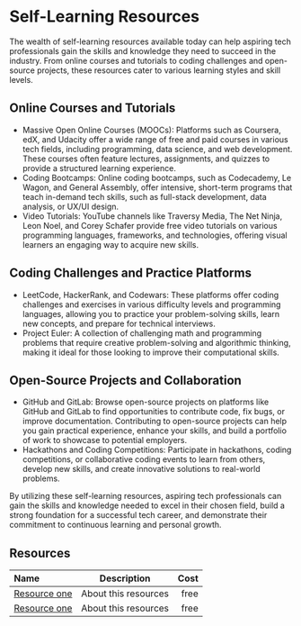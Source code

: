 # Self-Learning Resources

The wealth of self-learning resources available today can help aspiring tech professionals gain the skills and knowledge
they need to succeed in the industry. From online courses and tutorials to coding challenges and open-source projects,
these resources cater to various learning styles and skill levels.

## Online Courses and Tutorials

- Massive Open Online Courses (MOOCs): Platforms such as Coursera, edX, and Udacity offer a wide range of free and paid
  courses in various tech fields, including programming, data science, and web development. These courses often feature
  lectures, assignments, and quizzes to provide a structured learning experience.
- Coding Bootcamps: Online coding bootcamps, such as Codecademy, Le Wagon, and General Assembly, offer intensive,
  short-term programs that teach in-demand tech skills, such as full-stack development, data analysis, or UX/UI design.
- Video Tutorials: YouTube channels like Traversy Media, The Net Ninja, Leon Noel, and Corey Schafer provide free video tutorials on
  various programming languages, frameworks, and technologies, offering visual learners an engaging way to acquire new skills.

## Coding Challenges and Practice Platforms

- LeetCode, HackerRank, and Codewars: These platforms offer coding challenges and exercises in various difficulty levels
  and programming languages, allowing you to practice your problem-solving skills, learn new concepts, and prepare for
  technical interviews.
- Project Euler: A collection of challenging math and programming problems that require creative problem-solving and
  algorithmic thinking, making it ideal for those looking to improve their computational skills.

## Open-Source Projects and Collaboration

- GitHub and GitLab: Browse open-source projects on platforms like GitHub and GitLab to find opportunities to contribute
  code, fix bugs, or improve documentation. Contributing to open-source projects can help you gain practical experience,
  enhance your skills, and build a portfolio of work to showcase to potential employers.
- Hackathons and Coding Competitions: Participate in hackathons, coding competitions, or collaborative coding events to
  learn from others, develop new skills, and create innovative solutions to real-world problems.

By utilizing these self-learning resources, aspiring tech professionals can gain the skills and knowledge needed to excel
in their chosen field, build a strong foundation for a successful tech career, and demonstrate their commitment to
continuous learning and personal growth.

## Resources

| Name   | Description | Cost |
| :----- | :----: | ----: |
| [Resource one](https://example.com/)    |  About this resources   |   free |
| [Resource one](https://example.com/)    |  About this resources   |   free |